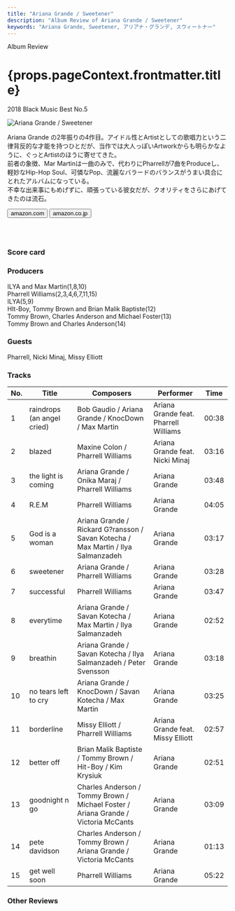 ```yaml
---
title: "Ariana Grande / Sweetener"
description: "Album Review of Ariana Grande / Sweetener"
keywords: "Ariana Grande, Sweetener, アリアナ・グランデ, スウィートナー"
---
```






<p className="largeP">Album Review</p>
<h1 className="h1--no--margin">{props.pageContext.frontmatter.title}</h1>
<p className="largeP">
  <Link to="/best50/2018/">2018 Black Music Best No.5</Link>
</p>

<Row  className="image-card-group">
	<Column colMd={3} colLg={4} noGutterMdLeft="">
       <ImageCard>

![Ariana Grande / Sweetener](../../images/cd/arianagrande4L.jpg)

</ImageCard>
	</Column>
	<Column colMd={4} colLg={8} noGutterMdLeft="">
	<p>
		Ariana Grande の2年振りの4作目。アイドル性とArtistとしての歌唱力という二律背反的な才能を持つひとだが、当作では大人っぽいArtworkからも明らかなように、ぐっとArtistのほうに寄せてきた。
		<br/>前者の象徴、Mar Martinは一曲のみで、代わりにPharrellが7曲をProduceし、軽妙なHip-Hop Soul、可憐なPop、流麗なバラードのバランスがうまい具合にとれたアルバムになっている。
		<br/>不幸な出来事にもめげずに、頑張っている彼女だが、クオリティをさらにあげてきたのは流石。
	</p>
	<div>
	  <Button className="button-right-mergin"  href="https://amzn.to/2YDjSxj" renderIcon={ArrowUpRight} size='sm' kind='primary'>
      amazon.com
      </Button>
      <Button className="button-right-mergin"  href="https://amzn.to/30OsAvs" renderIcon={ArrowUpRight} size='sm' kind='secondary'>
      amazon.co.jp
      </Button>
	</div>
	<a style="display:inline-block;overflow:hidden;background:url(https://linkmaker.itunes.apple.com/ja-jp/lockup.svg?releaseDate=2018-08-17&kind=album&bubble=apple_music&style=mono-black) no-repeat;width:180px;height:45px;" href="https://geo.music.apple.com/jp/album/sweetener/1399202539?mt=1&app=music&ls=1&at=11lcug"></a>
	</Column>
</Row>
<Row >
	<Column colMd={4} colLg={4} noGutterMdLeft="">
<div>
    <h3>Score card</h3>
	<SliderJS1 value="4" />
    <SliderJS2 value="1" />
	<SliderJS3 value="1" />
    <SliderJS4 value="9" />
</div>
</Column>
<Column colMd={4} colLg={8} noGutterMdLeft="">
<div>
<h3>Producers</h3>
<p>
ILYA and Max Martin(1,8,10)
<br/>Pharrell Williams(2,3,4,6,7,11,15)
<br/>ILYA(5,9)
<br/>HIt-Boy, Tommy Brown and Brian Malik Baptiste(12)
<br/>Tommy Brown, Charles Anderson and Michael Foster(13)
<br/>Tommy Brown and Charles Anderson(14)
</p>
<h3>Guests</h3>
<p>
	Pharrell, Nicki Minaj, Missy Elliott
</p>
</div>
</Column>
</Row>

<h3>Tracks</h3>

| No. | Title                      | Composers                                                                          | Performer                             | Time  |
| --- | -------------------------- | ---------------------------------------------------------------------------------- | ------------------------------------- | ----- |
| 1   | raindrops (an angel cried) | Bob Gaudio / Ariana Grande / KnocDown / Max Martin                                 | Ariana Grande feat. Pharrell Williams | 00:38 |
| 2   | blazed                     | Maxine Colon / Pharrell Williams                                                   | Ariana Grande feat. Nicki Minaj       | 03:16 |
| 3   | the light is coming        | Ariana Grande / Onika Maraj / Pharrell Williams                                    | Ariana Grande                         | 03:48 |
| 4   | R.E.M                      | Pharrell Williams                                                                  | Ariana Grande                         | 04:05 |
| 5   | God is a woman             | Ariana Grande / Rickard G?ransson / Savan Kotecha / Max Martin / Ilya Salmanzadeh  | Ariana Grande                         | 03:17 |
| 6   | sweetener                  | Ariana Grande / Pharrell Williams                                                  | Ariana Grande                         | 03:28 |
| 7   | successful                 | Pharrell Williams                                                                  | Ariana Grande                         | 03:47 |
| 8   | everytime                  | Ariana Grande / Savan Kotecha / Max Martin / Ilya Salmanzadeh                      | Ariana Grande                         | 02:52 |
| 9   | breathin                   | Ariana Grande / Savan Kotecha / Ilya Salmanzadeh / Peter Svensson                  | Ariana Grande                         | 03:18 |
| 10  | no tears left to cry       | Ariana Grande / KnocDown / Savan Kotecha / Max Martin                              | Ariana Grande                         | 03:25 |
| 11  | borderline                 | Missy Elliott / Pharrell Williams                                                  | Ariana Grande feat. Missy Elliott     | 02:57 |
| 12  | better off                 | Brian Malik Baptiste / Tommy Brown / Hit-Boy / Kim Krysiuk                         | Ariana Grande                         | 02:51 |
| 13  | goodnight n go             | Charles Anderson / Tommy Brown / Michael Foster / Ariana Grande / Victoria McCants | Ariana Grande                         | 03:09 |
| 14  | pete davidson              | Charles Anderson / Tommy Brown / Ariana Grande / Victoria McCants                  | Ariana Grande                         | 01:13 |
| 15  | get well soon              | Pharrell Williams                                                                  | Ariana Grande                         | 05:22 |

<h3>Other Reviews</h3>

<Row>
  <Column colMd={3} colLg={3} noGutterMdLeft>
    <Review1 />
  </Column>
	<Column colMd={3} colLg={3} noGutterMdLeft>
    <Review2 />
  </Column>
</Row>
